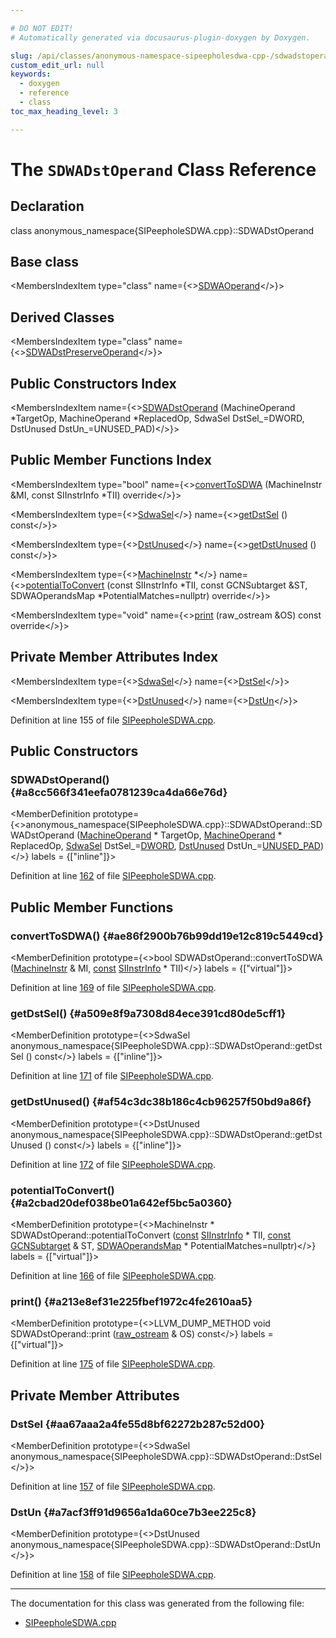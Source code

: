 ```yaml
---

# DO NOT EDIT!
# Automatically generated via docusaurus-plugin-doxygen by Doxygen.

slug: /api/classes/anonymous-namespace-sipeepholesdwa-cpp-/sdwadstoperand
custom_edit_url: null
keywords:
  - doxygen
  - reference
  - class
toc_max_heading_level: 3

---
```





# The `SDWADstOperand` Class Reference

<DoxygenPage pluginConfig={pluginConfig}>



## Declaration

<CodeBlock>class anonymous_namespace{SIPeepholeSDWA.cpp}::SDWADstOperand</CodeBlock>

## Base class

<MembersIndex>

<MembersIndexItem
  type="class"
  name={<><a href="/docs/api/classes/anonymous-namespace-sipeepholesdwa-cpp-/sdwaoperand">SDWAOperand</a></>}>
</MembersIndexItem>

</MembersIndex>

## Derived Classes

<MembersIndex>

<MembersIndexItem
  type="class"
  name={<><a href="/docs/api/classes/anonymous-namespace-sipeepholesdwa-cpp-/sdwadstpreserveoperand">SDWADstPreserveOperand</a></>}>
</MembersIndexItem>

</MembersIndex>

## Public Constructors Index

<MembersIndex>

<MembersIndexItem
  name={<><a href="#a8cc566f341eefa0781239ca4da66e76d">SDWADstOperand</a> (MachineOperand &#42;TargetOp, MachineOperand &#42;ReplacedOp, SdwaSel DstSel&#95;=DWORD, DstUnused DstUn&#95;=UNUSED&#95;PAD)</>}>
</MembersIndexItem>

</MembersIndex>

## Public Member Functions Index

<MembersIndex>

<MembersIndexItem
  type="bool"
  name={<><a href="#ae86f2900b76b99dd19e12c819c5449cd">convertToSDWA</a> (MachineInstr &amp;MI, const SIInstrInfo &#42;TII) override</>}>
</MembersIndexItem>

<MembersIndexItem
  type={<><a href="/docs/api/namespaces/llvm/amdgpu/sdwa/#a487d59303b94fbf4adddd9a08c30da0a">SdwaSel</a></>}
  name={<><a href="#a509e8f9a7308d84ece391cd80de5cff1">getDstSel</a> () const</>}>
</MembersIndexItem>

<MembersIndexItem
  type={<><a href="/docs/api/namespaces/llvm/amdgpu/sdwa/#a4473412439e8285e235ccafa0c3824b6">DstUnused</a></>}
  name={<><a href="#af54c3dc38b186c4cb96257f50bd9a86f">getDstUnused</a> () const</>}>
</MembersIndexItem>

<MembersIndexItem
  type={<><a href="/docs/api/classes/llvm/machineinstr">MachineInstr</a> &#42;</>}
  name={<><a href="#a2cbad20def038be01a642ef5bc5a0360">potentialToConvert</a> (const SIInstrInfo &#42;TII, const GCNSubtarget &amp;ST, SDWAOperandsMap &#42;PotentialMatches=nullptr) override</>}>
</MembersIndexItem>

<MembersIndexItem
  type="void"
  name={<><a href="#a213e8ef31e225fbef1972c4fe2610aa5">print</a> (raw&#95;ostream &amp;OS) const override</>}>
</MembersIndexItem>

</MembersIndex>

## Private Member Attributes Index

<MembersIndex>

<MembersIndexItem
  type={<><a href="/docs/api/namespaces/llvm/amdgpu/sdwa/#a487d59303b94fbf4adddd9a08c30da0a">SdwaSel</a></>}
  name={<><a href="#aa67aaa2a4fe55d8bf62272b287c52d00">DstSel</a></>}>
</MembersIndexItem>

<MembersIndexItem
  type={<><a href="/docs/api/namespaces/llvm/amdgpu/sdwa/#a4473412439e8285e235ccafa0c3824b6">DstUnused</a></>}
  name={<><a href="#a7acf3ff91d9656a1da60ce7b3ee225c8">DstUn</a></>}>
</MembersIndexItem>

</MembersIndex>


Definition at line 155 of file <a href="/docs/api/files/lib/lib/target/lib/target/amdgpu/sipeepholesdwa-cpp">SIPeepholeSDWA.cpp</a>.

<SectionDefinition>

## Public Constructors

### SDWADstOperand() {#a8cc566f341eefa0781239ca4da66e76d}

<MemberDefinition
  prototype={<>anonymous&#95;namespace&#123;SIPeepholeSDWA.cpp&#125;::SDWADstOperand::SDWADstOperand (<a href="/docs/api/classes/llvm/machineoperand">MachineOperand</a> &#42; TargetOp, <a href="/docs/api/classes/llvm/machineoperand">MachineOperand</a> &#42; ReplacedOp, <a href="/docs/api/namespaces/llvm/amdgpu/sdwa/#a487d59303b94fbf4adddd9a08c30da0a">SdwaSel</a> DstSel_=<a href="/docs/api/namespaces/llvm/amdgpu/sdwa/#a487d59303b94fbf4adddd9a08c30da0aaddbc3f8d705f646af626fd73cdf3618b">DWORD</a>, <a href="/docs/api/namespaces/llvm/amdgpu/sdwa/#a4473412439e8285e235ccafa0c3824b6">DstUnused</a> DstUn_=<a href="/docs/api/namespaces/llvm/amdgpu/sdwa/#a4473412439e8285e235ccafa0c3824b6aa32d1badbd5e9ff382591dfe33772591">UNUSED&#95;PAD</a>)</>}
  labels = {["inline"]}>

Definition at line <a href="/docs/api/files/lib/lib/target/lib/target/amdgpu/sipeepholesdwa-cpp/#l00162">162</a> of file <a href="/docs/api/files/lib/lib/target/lib/target/amdgpu/sipeepholesdwa-cpp">SIPeepholeSDWA.cpp</a>.
</MemberDefinition>

</SectionDefinition>

<SectionDefinition>

## Public Member Functions

### convertToSDWA() {#ae86f2900b76b99dd19e12c819c5449cd}

<MemberDefinition
  prototype={<>bool SDWADstOperand::convertToSDWA (<a href="/docs/api/classes/llvm/machineinstr">MachineInstr</a> &amp; MI, <a href="/docs/api/files/lib/lib/target/lib/target/aarch64/aarch64promoteconstant-cpp/#a90f8350fecae261c25be85d38b451bff">const</a> <a href="/docs/api/classes/llvm/siinstrinfo">SIInstrInfo</a> &#42; TII)</>}
  labels = {["virtual"]}>

Definition at line <a href="/docs/api/files/lib/lib/target/lib/target/amdgpu/sipeepholesdwa-cpp/#l00169">169</a> of file <a href="/docs/api/files/lib/lib/target/lib/target/amdgpu/sipeepholesdwa-cpp">SIPeepholeSDWA.cpp</a>.
</MemberDefinition>

### getDstSel() {#a509e8f9a7308d84ece391cd80de5cff1}

<MemberDefinition
  prototype={<>SdwaSel anonymous&#95;namespace&#123;SIPeepholeSDWA.cpp&#125;::SDWADstOperand::getDstSel () const</>}
  labels = {["inline"]}>

Definition at line <a href="/docs/api/files/lib/lib/target/lib/target/amdgpu/sipeepholesdwa-cpp/#l00171">171</a> of file <a href="/docs/api/files/lib/lib/target/lib/target/amdgpu/sipeepholesdwa-cpp">SIPeepholeSDWA.cpp</a>.
</MemberDefinition>

### getDstUnused() {#af54c3dc38b186c4cb96257f50bd9a86f}

<MemberDefinition
  prototype={<>DstUnused anonymous&#95;namespace&#123;SIPeepholeSDWA.cpp&#125;::SDWADstOperand::getDstUnused () const</>}
  labels = {["inline"]}>

Definition at line <a href="/docs/api/files/lib/lib/target/lib/target/amdgpu/sipeepholesdwa-cpp/#l00172">172</a> of file <a href="/docs/api/files/lib/lib/target/lib/target/amdgpu/sipeepholesdwa-cpp">SIPeepholeSDWA.cpp</a>.
</MemberDefinition>

### potentialToConvert() {#a2cbad20def038be01a642ef5bc5a0360}

<MemberDefinition
  prototype={<>MachineInstr &#42; SDWADstOperand::potentialToConvert (<a href="/docs/api/files/lib/lib/target/lib/target/aarch64/aarch64promoteconstant-cpp/#a90f8350fecae261c25be85d38b451bff">const</a> <a href="/docs/api/classes/llvm/siinstrinfo">SIInstrInfo</a> &#42; TII, <a href="/docs/api/files/lib/lib/target/lib/target/aarch64/aarch64promoteconstant-cpp/#a90f8350fecae261c25be85d38b451bff">const</a> <a href="/docs/api/classes/llvm/gcnsubtarget">GCNSubtarget</a> &amp; ST, <a href="/docs/api/namespaces/anonymous-sipeepholesdwa-cpp-/#aa998279f86784f6bbf2a88d25d051172">SDWAOperandsMap</a> &#42; PotentialMatches=nullptr)</>}
  labels = {["virtual"]}>

Definition at line <a href="/docs/api/files/lib/lib/target/lib/target/amdgpu/sipeepholesdwa-cpp/#l00166">166</a> of file <a href="/docs/api/files/lib/lib/target/lib/target/amdgpu/sipeepholesdwa-cpp">SIPeepholeSDWA.cpp</a>.
</MemberDefinition>

### print() {#a213e8ef31e225fbef1972c4fe2610aa5}

<MemberDefinition
  prototype={<>LLVM&#95;DUMP&#95;METHOD void SDWADstOperand::print (<a href="/docs/api/classes/llvm/raw-ostream">raw&#95;ostream</a> &amp; OS) const</>}
  labels = {["virtual"]}>

Definition at line <a href="/docs/api/files/lib/lib/target/lib/target/amdgpu/sipeepholesdwa-cpp/#l00175">175</a> of file <a href="/docs/api/files/lib/lib/target/lib/target/amdgpu/sipeepholesdwa-cpp">SIPeepholeSDWA.cpp</a>.
</MemberDefinition>

</SectionDefinition>

<SectionDefinition>

## Private Member Attributes

### DstSel {#aa67aaa2a4fe55d8bf62272b287c52d00}

<MemberDefinition
  prototype={<>SdwaSel anonymous&#95;namespace&#123;SIPeepholeSDWA.cpp&#125;::SDWADstOperand::DstSel</>}>

Definition at line <a href="/docs/api/files/lib/lib/target/lib/target/amdgpu/sipeepholesdwa-cpp/#l00157">157</a> of file <a href="/docs/api/files/lib/lib/target/lib/target/amdgpu/sipeepholesdwa-cpp">SIPeepholeSDWA.cpp</a>.
</MemberDefinition>

### DstUn {#a7acf3ff91d9656a1da60ce7b3ee225c8}

<MemberDefinition
  prototype={<>DstUnused anonymous&#95;namespace&#123;SIPeepholeSDWA.cpp&#125;::SDWADstOperand::DstUn</>}>

Definition at line <a href="/docs/api/files/lib/lib/target/lib/target/amdgpu/sipeepholesdwa-cpp/#l00158">158</a> of file <a href="/docs/api/files/lib/lib/target/lib/target/amdgpu/sipeepholesdwa-cpp">SIPeepholeSDWA.cpp</a>.
</MemberDefinition>

</SectionDefinition>

<hr/>

The documentation for this class was generated from the following file:

<ul>
<li><a href="/docs/api/files/lib/lib/target/lib/target/amdgpu/sipeepholesdwa-cpp">SIPeepholeSDWA.cpp</a></li>
</ul>

</DoxygenPage>
